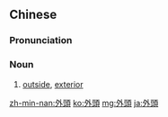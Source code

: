 {{also|外头}}
==Chinese==
{{zh-forms|s=外头}}

===Pronunciation===
{{zh-pron
|m=wàitou
|c=ngoi6 tau4
|mn=gōa-thâu
|cat=n
}}

===Noun===
{{zh-noun}}

# {{lb|zh|informal}} [[outside]], [[exterior]]

[[zh-min-nan:外頭]]
[[ko:外頭]]
[[mg:外頭]]
[[ja:外頭]]